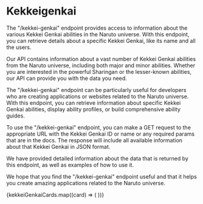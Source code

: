 # Kekkeigenkai


The "/kekkei-genkai" endpoint provides access to information about the various Kekkei Genkai abilities in the Naruto universe. With this endpoint, you can retrieve details about a specific Kekkei Genkai, like its name and all the users.

Our API contains information about a vast number of Kekkei Genkai abilities from the Naruto universe, including both major and minor abilities. Whether you are interested in the powerful Sharingan or the lesser-known abilities, our API can provide you with the data you need.

The "/kekkei-genkai" endpoint can be particularly useful for developers who are creating applications or websites related to the Naruto universe. With this endpoint, you can retrieve information about specific Kekkei Genkai abilities, display ability profiles, or build comprehensive ability guides.

To use the "/kekkei-genkai" endpoint, you can make a GET request to the appropriate URL with the Kekkei Genkai ID or name or any required params that are in the docs. The response will include all available information about that Kekkei Genkai in JSON format.

We have provided detailed information about the data that is returned by this endpoint, as well as examples of how to use it.

We hope that you find the "/kekkei-genkai" endpoint useful and that it helps you create amazing applications related to the Naruto universe.

<div className="h-10" />

<Cards>
  {kekkeiGenkaiCards.map((card) => (
    <Card
      key={`card-${card.href}`}
      title={card.title}
      href={card.href}
    />
))}

</Cards>
